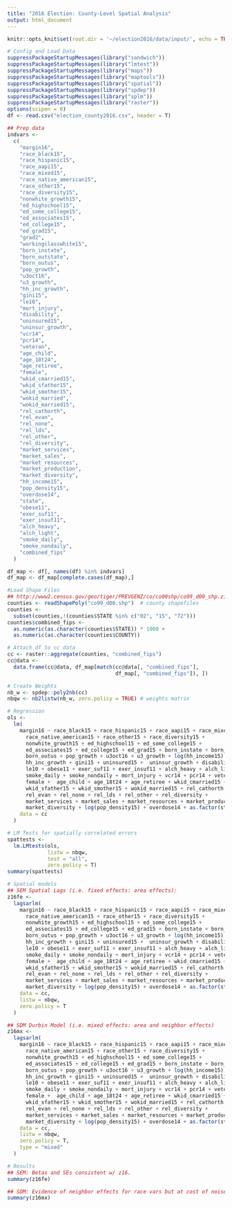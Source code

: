 ```yaml
---
title: "2016 Election: County-Level Spatial Analysis"
output: html_document
---
```


```r
knitr::opts_knit$set(root.dir = '~/election2016/data/input/', echo = TRUE)
```

```r
# Config and Load Data
suppressPackageStartupMessages(library("sandwich"))
suppressPackageStartupMessages(library("lmtest"))
suppressPackageStartupMessages(library("maps"))
suppressPackageStartupMessages(library("maptools"))
suppressPackageStartupMessages(library("spatial"))
suppressPackageStartupMessages(library("spdep"))
suppressPackageStartupMessages(library("splm"))
suppressPackageStartupMessages(library("raster"))
options(scipen = 0)
df <- read.csv("election_county2016.csv", header = T)

## Prep data
indvars <-
  c(
    "margin16",
    "race_black15",
    "race_hispanic15",
    "race_aapi15",
    "race_mixed15",
    "race_native_american15",
    "race_other15",
    "race_diversity15",
    "nonwhite_growth15",
    "ed_highschool15",
    "ed_some_college15",
    "ed_associates15",
    "ed_college15",
    "ed_grad15",
    "grad2",
    "workingclasswhite15",
    "born_instate",
    "born_outstate",
    "born_outus",
    "pop_growth",
    "u3oct16",
    "u3_growth",
    "hh_inc_growth",
    "gini15",
    "le10",
    "mort_injury",
    "disability",
    "uninsured15",
    "uninsur_growth",
    "vcr14",
    "pcr14",
    "veteran",
    "age_child",
    "age_18t24",
    "age_retiree",
    "female",
    "wkid_cmarried15",
    "wkid_sfather15",
    "wkid_smother15",
    "wokid_married",
    "wokid_married15",
    "rel_cathorth",
    "rel_evan",
    "rel_none",
    "rel_lds",
    "rel_other",
    "rel_diversity",
    "market_services",
    "market_sales",
    "market_resources",
    "market_production",
    "market_diversity",
    "hh_income15",
    "pop_density15",
    "overdose14",
    "state",
    "obese11", 
    "exer_suf11",
    "exer_insuf11",
    "alch_heavy",
    "alch_light",
    "smoke_daily",
    "smoke_nondaily",
    "combined_fips"
  )

df_map <- df[, names(df) %in% indvars]
df_map <- df_map[complete.cases(df_map),]
```

```r
#Load Shape Files
## http://www2.census.gov/geo/tiger/PREVGENZ/co/co00shp/co99_d00_shp.zip
counties <- readShapePoly("co99_d00.shp")  # county shapefiles
counties <-
  subset(counties,!(counties$STATE %in% c("02", "15", "72")))
counties$combined_fips <-
  as.numeric(as.character(counties$STATE)) * 1000 +
  as.numeric(as.character(counties$COUNTY))

# Attach df to cc data
cc <- raster::aggregate(counties, "combined_fips")
cc@data <-
  data.frame(cc@data, df_map[match(cc@data[, "combined_fips"],
                                   df_map[, "combined_fips"]), ])

# Create Weights
nb_w <- spdep::poly2nb(cc)
nbqw <- nb2listw(nb_w, zero.policy = TRUE) # weights matrix
```

```r
# Regression
ols <-
  lm(
    margin16 ~ race_black15 + race_hispanic15 + race_aapi15 + race_mixed15 +
      race_native_american15 + race_other15 + race_diversity15 +
      nonwhite_growth15 + ed_highschool15 + ed_some_college15 +
      ed_associates15 + ed_college15 + ed_grad15 + born_instate + born_outstate +
      born_outus + pop_growth + u3oct16 + u3_growth + log(hh_income15) +
      hh_inc_growth + gini15 + uninsured15 +  uninsur_growth + disability +
      le10 + obese11 + exer_suf11 + exer_insuf11 + alch_heavy + alch_light +
      smoke_daily + smoke_nondaily + mort_injury + vcr14 + pcr14 + veteran +
      female +  age_child + age_18t24 + age_retiree + wkid_cmarried15 +
      wkid_sfather15 + wkid_smother15 + wokid_married15 + rel_cathorth +
      rel_evan + rel_none + rel_lds + rel_other + rel_diversity +
      market_services + market_sales + market_resources + market_production +
      market_diversity + log(pop_density15) + overdose14 + as.factor(state),
    data = cc
  )

# LM Tests for spatially correlated errors
spattests <-
  lm.LMtests(ols,
             listw = nbqw,
             test = "all",
             zero.policy = T)
summary(spattests)
```

```r
# Spatial models
## SEM Spatial Lags (i.e. fixed effects: area effects):
z16fe <-
  lagsarlm(
    margin16 ~ race_black15 + race_hispanic15 + race_aapi15 + race_mixed15 +
      race_native_american15 + race_other15 + race_diversity15 +
      nonwhite_growth15 + ed_highschool15 + ed_some_college15 +
      ed_associates15 + ed_college15 + ed_grad15 + born_instate + born_outstate +
      born_outus + pop_growth + u3oct16 + u3_growth + log(hh_income15) +
      hh_inc_growth + gini15 + uninsured15 +  uninsur_growth + disability +
      le10 + obese11 + exer_suf11 + exer_insuf11 + alch_heavy + alch_light +
      smoke_daily + smoke_nondaily + mort_injury + vcr14 + pcr14 + veteran +
      female +  age_child + age_18t24 + age_retiree + wkid_cmarried15 +
      wkid_sfather15 + wkid_smother15 + wokid_married15 + rel_cathorth +
      rel_evan + rel_none + rel_lds + rel_other + rel_diversity +
      market_services + market_sales + market_resources + market_production +
      market_diversity + log(pop_density15) + overdose14 + as.factor(state),
    data = cc,
    listw = nbqw,
    zero.policy = T
  )

## SDM Durbin Model (i.e. mixed effects: area and neighbor effects)
z16mx <-
  lagsarlm(
    margin16 ~ race_black15 + race_hispanic15 + race_aapi15 + race_mixed15 +
      race_native_american15 + race_other15 + race_diversity15 +
      nonwhite_growth15 + ed_highschool15 + ed_some_college15 +
      ed_associates15 + ed_college15 + ed_grad15 + born_instate + born_outstate +
      born_outus + pop_growth + u3oct16 + u3_growth + log(hh_income15) +
      hh_inc_growth + gini15 + uninsured15 +  uninsur_growth + disability +
      le10 + obese11 + exer_suf11 + exer_insuf11 + alch_heavy + alch_light +
      smoke_daily + smoke_nondaily + mort_injury + vcr14 + pcr14 + veteran +
      female +  age_child + age_18t24 + age_retiree + wkid_cmarried15 +
      wkid_sfather15 + wkid_smother15 + wokid_married15 + rel_cathorth +
      rel_evan + rel_none + rel_lds + rel_other + rel_diversity +
      market_services + market_sales + market_resources + market_production +
      market_diversity + log(pop_density15) + overdose14 + as.factor(state),
    data = cc,
    listw = nbqw,
    zero.policy = T,
    type = "mixed"
  )
```

```r
# Results
## SEM: Betas and SEs consistent w/ z16.
summary(z16fe)

## SDM: Evidence of neighbor effects for race vars but at cost of noisey SEs.
summary(z16mx)
```
